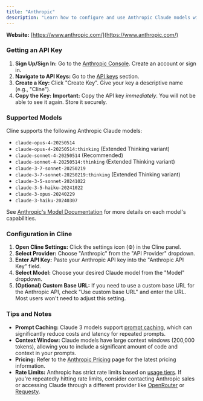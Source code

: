 ```yaml
---
title: "Anthropic"
description: "Learn how to configure and use Anthropic Claude models with Cline. Covers API key setup, model selection, and advanced features like prompt caching."
---
```



**Website:** [https://www.anthropic.com/](https://www.anthropic.com/)

### Getting an API Key

1.  **Sign Up/Sign In:** Go to the [Anthropic Console](https://console.anthropic.com/). Create an account or sign in.
2.  **Navigate to API Keys:**  Go to the [API keys](https://console.anthropic.com/settings/keys) section.
3.  **Create a Key:** Click "Create Key". Give your key a descriptive name (e.g., "Cline").
4.  **Copy the Key:**  **Important:** Copy the API key *immediately*.  You will not be able to see it again.  Store it securely.

### Supported Models

Cline supports the following Anthropic Claude models:

*   `claude-opus-4-20250514`
*   `claude-opus-4-20250514:thinking` (Extended Thinking variant)
*   `claude-sonnet-4-20250514` (Recommended)
*   `claude-sonnet-4-20250514:thinking` (Extended Thinking variant)
*   `claude-3-7-sonnet-20250219`
*   `claude-3-7-sonnet-20250219:thinking` (Extended Thinking variant)
*   `claude-3-5-sonnet-20241022`
*   `claude-3-5-haiku-20241022`
*   `claude-3-opus-20240229`
*   `claude-3-haiku-20240307`

See [Anthropic's Model Documentation](https://docs.anthropic.com/en/docs/about-claude/models) for more details on each model's capabilities.

### Configuration in Cline

1.  **Open Cline Settings:** Click the settings icon (⚙️) in the Cline panel.
2.  **Select Provider:** Choose "Anthropic" from the "API Provider" dropdown.
3.  **Enter API Key:** Paste your Anthropic API key into the "Anthropic API Key" field.
4.  **Select Model:** Choose your desired Claude model from the "Model" dropdown.
5.  **(Optional) Custom Base URL:** If you need to use a custom base URL for the Anthropic API, check "Use custom base URL" and enter the URL. Most users won't need to adjust this setting.

### Tips and Notes

*   **Prompt Caching:** Claude 3 models support [prompt caching](https://docs.anthropic.com/en/docs/build-with-claude/prompt-caching), which can significantly reduce costs and latency for repeated prompts.
*   **Context Window:** Claude models have large context windows (200,000 tokens), allowing you to include a significant amount of code and context in your prompts.
*   **Pricing:** Refer to the [Anthropic Pricing](https://www.anthropic.com/pricing) page for the latest pricing information.
*   **Rate Limits:** Anthropic has strict rate limits based on [usage tiers](https://docs.anthropic.com/en/api/rate-limits#requirements-to-advance-tier). If you're repeatedly hitting rate limits, consider contacting Anthropic sales or accessing Claude through a different provider like [OpenRouter](/custom-model-configs/openrouter) or [Requesty](/custom-model-configs/requesty).
